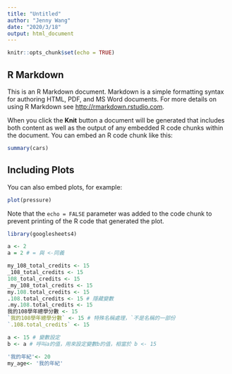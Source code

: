 ```yaml
---
title: "Untitled"
author: "Jenny Wang"
date: "2020/3/18"
output: html_document
---
```


```r
knitr::opts_chunk$set(echo = TRUE)
```

## R Markdown

This is an R Markdown document. Markdown is a simple formatting syntax for authoring HTML, PDF, and MS Word documents. For more details on using R Markdown see <http://rmarkdown.rstudio.com>.

When you click the **Knit** button a document will be generated that includes both content as well as the output of any embedded R code chunks within the document. You can embed an R code chunk like this:

```r
summary(cars)
```

## Including Plots

You can also embed plots, for example:

```r
plot(pressure)
```

Note that the `echo = FALSE` parameter was added to the code chunk to prevent printing of the R code that generated the plot.





```r
library(googlesheets4)

```
```r
a <- 2
a = 2 # = 與 <-同義
```
```r
my_108_total_credits <- 15
_108_total_credits <- 15
108_total_credits <- 15
_my_108_total_credits <- 15
my.108.total_credits <- 15
.108.total_credits <- 15 # 隱藏變數
.my.108.total_credits <- 15
我的108學年總學分數 <- 15
`我的108學年總學分數` <- 15 # 特殊名稱處理，`不是名稱的一部份
`.108.total_credits` <- 15
```
```r
a <- 15 # 變數設定
b <- a # 呼叫a的值，用來設定變數b的值，相當於 b <- 15
```
```r
'我的年紀'<- 20 
my_age<- '我的年紀'
```

